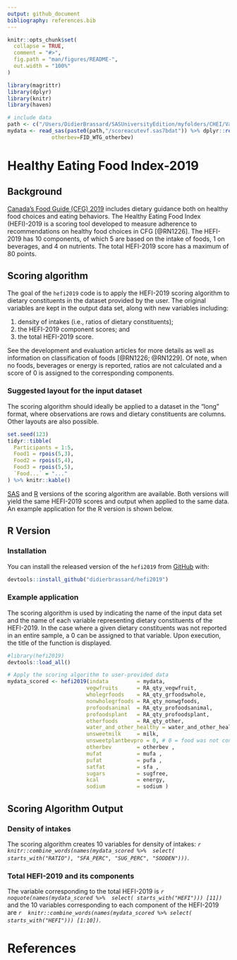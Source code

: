 ```yaml
---
output: github_document
bibliography: references.bib
---
```


```r
knitr::opts_chunk$set(
  collapse = TRUE,
  comment = "#>",
  fig.path = "man/figures/README-",
  out.width = "100%"
)

library(magrittr)
library(dplyr)
library(knitr)
library(haven)

# include data
path <- c("/Users/DidierBrassard/SASUniversityEdition/myfolders/CHEI/Validation/Temp/")
mydata <- read_sas(paste0(path,"/scoreacutevf.sas7bdat")) %>% dplyr::rename(RA_qty_nonwgfoods=RA_qty_grfoodsrefined, 
              otherbev=FID_WTG_otherbev)

```

# Healthy Eating Food Index-2019

<!-- badges: start -->

<!-- badges: end -->

## Background

[Canada's Food Guide (CFG) 2019](https://food-guide.canada.ca/en/) includes dietary guidance both on healthy food choices and eating behaviors. The Healthy Eating Food Index (HEFI)-2019 is a scoring tool developed to measure adherence to recommendations on healthy food choices in CFG [@RN1226]. The HEFI-2019 has 10 components, of which 5 are based on the intake of foods, 1 on beverages, and 4 on nutrients. The total HEFI-2019 score has a maximum of 80 points.  

## Scoring algorithm

The goal of the `hefi2019` code is to apply the HEFI-2019 scoring algorithm to dietary constituents in the dataset provided by the user. The original variables are kept in the output data set, along with new variables including:

1.  density of intakes (i.e., ratios of dietary constituents);
2.  the HEFI-2019 component scores; and
3.  the total HEFI-2019 score.

See the development and evaluation articles for more details as well as information on classification of foods [@RN1226; @RN1229]. Of note, when no foods, beverages or energy is reported, ratios are not calculated and a score of 0 is assigned to the corresponding components.

### Suggested layout for the input dataset

The scoring algorithm should ideally be applied to a dataset in the "long" format, where observations are rows and dietary constituents are columns. Other layouts are also possible.

```r

set.seed(123)
tidyr::tibble(
  Participants = 1:5,
  Food1 = rpois(5,3),
  Food2 = rpois(5,4),
  Food3 = rpois(5,5),
  `Food...` = "..."
) %>% knitr::kable()

```

[SAS](./SAS/hefi2019.scoring.macro.sas) and [R](./R/hefi2019.scoring.macro.R) versions of the scoring algorithm are available. Both versions will yield the same HEFI-2019 scores and output when applied to the same data. An example application for the R version is shown below.

## R Version

### Installation

You can install the released version of the `hefi2019` from [GitHub](https://github.com) with:

``` r
devtools::install_github("didierbrassard/hefi2019")
```

### Example application

The scoring algorithm is used by indicating the name of the input data set and the name of each variable representing dietary constituents of the HEFI-2019. In the case where a given dietary constituents was not reported in an entire sample, a 0 can be assigned to that variable. Upon execution, the title of the function is displayed.

```r
#library(hefi2019)
devtools::load_all()

# Apply the scoring algorithm to user-provided data
mydata_scored <- hefi2019(indata         = mydata,
                         vegwfruits      = RA_qty_vegwfruit,
                         wholegrfoods    = RA_qty_grfoodswhole,
                         nonwholegrfoods = RA_qty_nonwgfoods,
                         profoodsanimal  = RA_qty_profoodsanimal,
                         profoodsplant   = RA_qty_profoodsplant,
                         otherfoods      = RA_qty_other,
                         water_and_other_healthy = water_and_other_healthy,
                         unsweetmilk     = milk,
                         unsweetplantbevpro = 0, # 0 = food was not consumed
                         otherbev        = otherbev ,
                         mufat           = mufa ,
                         pufat           = pufa ,
                         satfat          = sfa ,
                         sugars          = sugfree,
                         kcal            = energy,
                         sodium          = sodium )

```

## Scoring Algorithm Output

### Density of intakes

The scoring algorithm creates 10 variables for density of intakes: *`r knitr::combine_words(names(mydata_scored %>%  select( starts_with("RATIO"), "SFA_PERC", "SUG_PERC", "SODDEN")))`*.

### Total HEFI-2019 and its components

The variable corresponding to the total HEFI-2019 is *`r noquote(names(mydata_scored %>%  select( starts_with("HEFI"))) [11])`* and the 10 variables corresponding to each component of the HEFI-2019 are *`r  knitr::combine_words(names(mydata_scored %>% select( starts_with("HEFI"))) [1:10])`*.

# References
